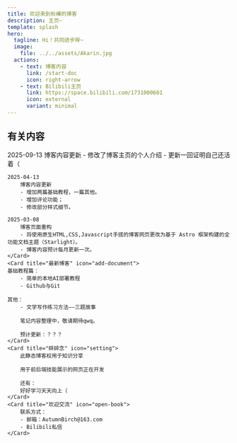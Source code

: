 ```yaml
---
title: 欢迎来到秋樺的博客
description: 主页~
template: splash
hero:
  tagline: Hi！共同进步呀~
  image:
    file: ../../assets/Akarin.jpg
  actions:
    - text: 博客内容
      link: /start-doc
      icon: right-arrow
    - text: Bilibili主页
      link: https://space.bilibili.com/1731000601
      icon: external
      variant: minimal
---
```



## 有关内容

<CardGrid stagger>
	<Card title="更新日志" icon="pencil">
	2025-09-13
		博客内容更新
		- 修改了博客主页的个人介绍
		- 更新一回证明自己还活着（

	2025-04-13
		博客内容更新
		- 增加两篇基础教程，一篇其他。
		- 增加评论功能；
		- 修改部分样式细节。

	2025-03-08
		博客页面重构
		- 将使用原生HTML,CSS,Javascript手搓的博客网页更改为基于 Astro 框架构建的全功能文档主题（Starlight）。
		- 博客内容预计每月更新一次。
	</Card>
	<Card title="最新博客" icon="add-document">
	基础教程篇：
		- 简单的本地AI部署教程
		- Github与Git

	其他：
		- 文学写作练习方法——三题故事

		笔记内容整理中，敬请期待qwq。

		预计更新：？？？
	</Card>
	<Card title="碎碎念" icon="setting">
		此静态博客权用于知识分享
		
		用于前后端技能展示的网页正在开发

		还有：
		好好学习天天向上（
	</Card>
	<Card title="欢迎交流" icon="open-book">
		联系方式：
		- 邮箱：AutumnBirch@163.com
		- Bilibili私信
	</Card>
</CardGrid>
